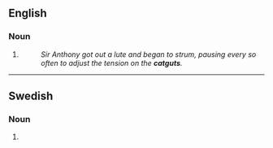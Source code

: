 ==English==

===Noun===
{{head|en|noun form}}

# {{plural of|catgut|lang=en}}
#: ''Sir Anthony got out a lute and began to strum, pausing every so often to adjust the tension on the '''catguts'''.''

----

==Swedish==

===Noun===
{{head|sv|noun form}}

# {{sv-noun-form-indef-gen|catgut}}